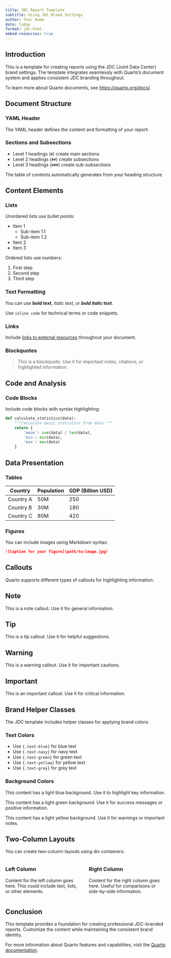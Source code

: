 ```yaml
---
title: JDC Report Template
subtitle: Using JDC Brand Settings
author: Your Name
date: today
format: jdc-html
embed-resources: true
---
```


## Introduction

This is a template for creating reports using the JDC (Joint Data Center) brand settings. The template integrates seamlessly with Quarto's document system and applies consistent JDC branding throughout.

To learn more about Quarto documents, see <https://quarto.org/docs/>.

## Document Structure

### YAML Header

The YAML header defines the content and formatting of your report:


### Sections and Subsections

- Level 1 headings (`#`) create main sections
- Level 2 headings (`##`) create subsections
- Level 3 headings (`###`) create sub-subsections

The table of contents automatically generates from your heading structure.

## Content Elements

### Lists

Unordered lists use bullet points:

- Item 1
  - Sub-item 1.1
  - Sub-item 1.2
- Item 2
- Item 3

Ordered lists use numbers:

1. First step
2. Second step
3. Third step

### Text Formatting

You can use **bold text**, *italic text*, or ***bold italic text***.

Use `inline code` for technical terms or code snippets.

### Links

Include [links to external resources](https://www.jointdatacenter.org/) throughout your document.

### Blockquotes

> This is a blockquote. Use it for important notes, citations, or highlighted information.

## Code and Analysis

### Code Blocks

Include code blocks with syntax highlighting:

```python
def calculate_statistics(data):
    """Calculate basic statistics from data."""
    return {
        'mean': sum(data) / len(data),
        'min': min(data),
        'max': max(data)
    }
```

## Data Presentation

### Tables

| Country | Population | GDP (Billion USD) |
|---------|------------|-------------------|
| Country A | 50M | 250 |
| Country B | 30M | 180 |
| Country C | 80M | 420 |

### Figures

You can include images using Markdown syntax:

```markdown
![Caption for your figure](path/to/image.jpg)
```

## Callouts

Quarto supports different types of callouts for highlighting information:

::: {.callout-note}
## Note
This is a note callout. Use it for general information.
:::

::: {.callout-tip}
## Tip
This is a tip callout. Use it for helpful suggestions.
:::

::: {.callout-warning}
## Warning
This is a warning callout. Use it for important cautions.
:::

::: {.callout-important}
## Important
This is an important callout. Use it for critical information.
:::

## Brand Helper Classes

The JDC template includes helper classes for applying brand colors:

### Text Colors

- Use `{.text-blue}` for [blue text]{.text-blue}
- Use `{.text-navy}` for [navy text]{.text-navy}
- Use `{.text-green}` for [green text]{.text-green}
- Use `{.text-yellow}` for [yellow text]{.text-yellow}
- Use `{.text-grey}` for [grey text]{.text-grey}

### Background Colors

::: {.bg-blue}
This content has a light blue background. Use it to highlight key information.
:::

::: {.bg-green}
This content has a light green background. Use it for success messages or positive information.
:::

::: {.bg-yellow}
This content has a light yellow background. Use it for warnings or important notes.
:::

## Two-Column Layouts

You can create two-column layouts using div containers:

:::: {.columns}

::: {.column width="50%"}
### Left Column
Content for the left column goes here. This could include text, lists, or other elements.
:::

::: {.column width="50%"}
### Right Column
Content for the right column goes here. Useful for comparisons or side-by-side information.
:::

::::

## Conclusion

This template provides a foundation for creating professional JDC-branded reports. Customize the content while maintaining the consistent brand identity.

For more information about Quarto features and capabilities, visit the [Quarto documentation](https://quarto.org/docs/).
